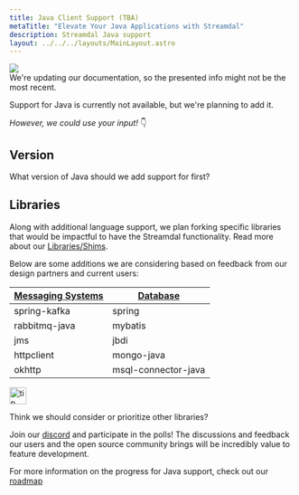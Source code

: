 ```yaml
---
title: Java Client Support (TBA)
metaTitle: "Elevate Your Java Applications with Streamdal"
description: Streamdal Java support
layout: ../../../layouts/MainLayout.astro
---
```



<div class="addl-wrapper">
<div class="addl">
<img src={information} class="uimage" />
<div class="addlcontent">
We're updating our documentation, so the presented info might not be the
most recent.
</div>
</div>
</div>

Support for Java is currently not available, but we're planning to add it.

*However, we could use your input!* 👇

## Version

What version of Java should we add support for first?

## Libraries
Along with additional language support, we plan forking specific libraries that 
would be impactful to have the Streamdal functionality. Read more about our 
[Libraries/Shims](/en/core-components/libraries-shims).

Below are some additions we are considering based on feedback from our design 
partners and current users:


|  <u>Messaging Systems</u> |  <u>Database</u> |
|---|---|
|spring-kafka|spring|
|rabbitmq-java|mybatis|
|jms|jbdi|
|httpclient|mongo-java|
|okhttp|msql-connector-java|

<Notification type="tip">
  <img src={tip} alt="tip" width="30px" height="30px" />
  <div class="prose-md prose-p:my-2 prose-a:text-purple-dark prose-a:underline">
    <p>Think we should consider or prioritize other libraries?</p>
  </div>
</Notification>

Join our [discord](https://discord.gg/streamdal) and participate in the polls! 
The discussions and feedback our users and the open source community brings 
will be incredibly value to feature development.

For more information on the progress for Java support, check out our 
[roadmap](/en/resources-support/roadmap)